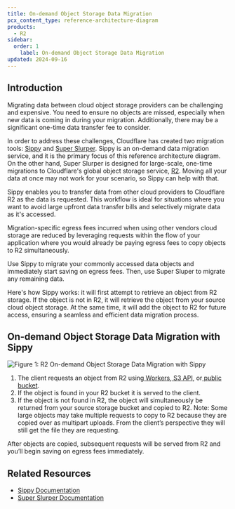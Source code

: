 ```yaml
---
title: On-demand Object Storage Data Migration
pcx_content_type: reference-architecture-diagram
products:
  - R2
sidebar:
  order: 1
	label: On-demand Object Storage Data Migration
updated: 2024-09-16
---
```


## Introduction

Migrating data between cloud object storage providers can be challenging and expensive. You need to ensure no objects are missed, especially when new data is coming in during your migration. Additionally, there may be a significant one-time data transfer fee to consider.

In order to address these challenges, Cloudflare has created two migration tools: [Sippy](/r2/data-migration/sippy/) and [Super Slurper](/r2/data-migration/super-slurper/). Sippy is an on-demand data migration service, and it is the primary focus of this reference architecture diagram. On the other hand, Super Slurper is designed for large-scale, one-time migrations to Cloudflare's global object storage service, [R2](/r2/). Moving all your data at once may not work for your scenario, so Sippy can help with that.

Sippy enables you to transfer data from other cloud providers to Cloudflare R2 as the data is requested. This workflow is ideal for situations where you want to avoid large upfront data transfer bills and selectively migrate data as it's accessed.

Migration-specific egress fees incurred when using other vendors cloud storage are reduced by leveraging requests within the flow of your application where you would already be paying egress fees to copy objects to R2 simultaneously.

Use Sippy to migrate your commonly accessed data objects and immediately start saving on egress fees. Then, use Super Sluper to migrate any remaining data.

Here's how Sippy works: it will first attempt to retrieve an object from R2 storage. If the object is not in R2, it will retrieve the object from your source cloud object storage. At the same time, it will add the object to R2 for future access, ensuring a seamless and efficient data migration process.

## On-demand Object Storage Data Migration with Sippy

![Figure 1: R2 On-demand Object Storage Data Migration with Sippy](~/assets/images/reference-architecture/on-demand-object-storage-migration/sippy-migration-diagram.svg "Figure 1: On-demand Object Storage Data Migration with Sippy")

1. The client requests an object from R2 using[ Workers](https://developers.cloudflare.com/r2/api/workers/),[ S3 API](https://developers.cloudflare.com/r2/api/s3/), or[ public bucket](https://developers.cloudflare.com/r2/buckets/public-buckets/).
2. If the object is found in your R2 bucket it is served to the client.
3. If the object is not found in R2, the object will simultaneously be returned from your source storage bucket and copied to R2. Note: Some large objects may take multiple requests to copy to R2 because they are copied over as multipart uploads. From the client’s perspective they will still get the file they are requesting.

After objects are copied, subsequent requests will be served from R2 and you’ll begin saving on egress fees immediately.

## Related Resources

- [Sippy Documentation](/r2/data-migration/sippy/)
- [Super Slurper Documentation](/r2/data-migration/super-slurper/)
